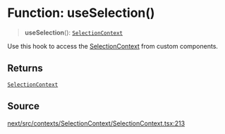 # Function: useSelection()

> **useSelection**(): [`SelectionContext`](/api/next/interfaces/SelectionContext.mdx)

Use this hook to access the [SelectionContext](/api/next/interfaces/SelectionContext.mdx) from custom components.

## Returns

[`SelectionContext`](/api/next/interfaces/SelectionContext.mdx)

## Source

[next/src/contexts/SelectionContext/SelectionContext.tsx:213](https://github.com/gpbl/react-day-picker/blob/6515ed496/next/src/contexts/SelectionContext/SelectionContext.tsx#L213)

